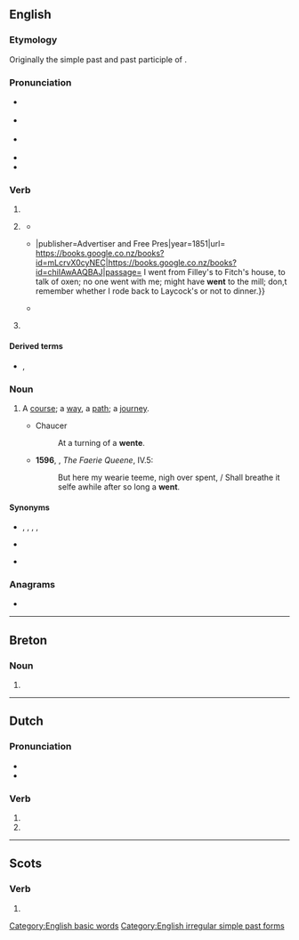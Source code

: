 ==English==

===Etymology===
Originally the simple past and past participle of {{m|en|wend}}.

===Pronunciation===
* {{a|UK}} {{IPA|en|/wɛnt/}}
* {{a|US}} {{IPA|en|/wɛnt/|[wɛnʔ(t̚)]}}
* {{a|Australia|New Zealand}} {{IPA|en|/went/}}
* {{audio|en|en-us-went.ogg|Audio (US)}}
* {{rhymes|en|ɛnt}}

===Verb===
{{head|en|verb form}}

# {{en-simple past of|go}}
# {{lb|en|nonstandard}} {{past participle of|en|go|nocat=1}}
#* {{quote-book|en|page=22|author=Elisha Coles |title= ΧΡΙΣΤΟΛΟΓΙΑ: Or, a Metrical Paraphraſe on the Hiſtory of Our Lord and Saviour Jeſus Chriſt : Dedicated to His Univerſal Church|year=1671|chapter=7|url= https://books.google.co.nz/books?id=U3kc5d4rYsEC|passage= When they arrived whither they were bent, / He made as if he farther would have '''went'''. / But they conſtrain'd him, ſaying, Night is near; / Abide with us; and ſo he tarry'd there.}}
#* {{quote-book|en|page=145|author=Douglas Nix |title= Report of the Great Conspiracy Case{{...}}|publisher=Advertiser and Free Pres|year=1851|url= https://books.google.co.nz/books?id=mLcrvX0cyNEC|https://books.google.co.nz/books?id=chiIAwAAQBAJ|passage= I went from Filley's to Fitch's house, to talk of oxen; no one went with me; might have '''went''' to the mill; don,t remember whether I rode back to Laycock's or not to dinner.}}
#* {{quote-book|en|page=22|author=Douglas Nix |title= Al-Qaeda Hunter|date=14 June 2010|publisher={{w|Xlibris}}|url= https://books.google.co.nz/books?id=U3kc5d4rYsEC|https://books.google.co.nz/books?id=chiIAwAAQBAJ |isbn= 9781453506097 |passage=I just sat around and watched, then decided to go see Safid; we planned to study that day, but first we had a good ride around town. We must have '''went''' fifteen miles, and Safid was ready to sit and study; we went to a little park and started working.}}
# {{lb|en|archaic}} {{en-past of|wend}}

====Derived terms====
* {{l|en|wentest}}, {{l|en|wenteth}} {{qualifier|both archaic}}

===Noun===
{{en-noun}}

# {{lb|en|obsolete}} A [[course]]; a [[way]], a [[path]]; a [[journey]].
#* Chaucer
#*: At a turning of a '''wente'''.
#* '''1596''', {{w|Edmund Spenser}}, ''The Faerie Queene'', IV.5:
#*: But here my wearie teeme, nigh over spent, / Shall breathe it selfe awhile after so long a '''went'''.

====Synonyms====
* {{sense|simple past}} {{l|en|gaed}}, {{l|en|eode}}, {{l|en|yead}}, {{l|en|yede}}, {{l|en|yode}}
* {{sense|past participle}} {{l|en|gone}}
* {{sense|wend}} {{l|en|wended}}

===Anagrams===
* {{anagrams|en|a=entw|newt}}

[[Category:English basic words]]
[[Category:English irregular simple past forms]]

----

==Breton==

===Noun===
{{head|br|mutated noun}}

# {{soft mutation of|br|gwent}}

----

==Dutch==

===Pronunciation===
* {{audio|nl|Nl-went.ogg|Audio}}
* {{rhymes|nl|ɛnt}}

===Verb===
{{head|nl|verb form}}

# {{nl-verb form of|p=23|n=sg|t=pres|m=ind|wennen}}
# {{nl-verb form of|n=pl|m=imp|wennen}}

----

==Scots==

===Verb===
{{head|sco|verb form}}

# {{sco-simple past of|gan}}